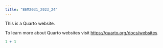 ```yaml
---
title: "BEM2031_2023_24"
---
```


This is a Quarto website.

To learn more about Quarto websites visit <https://quarto.org/docs/websites>.

```r
1 + 1
```

